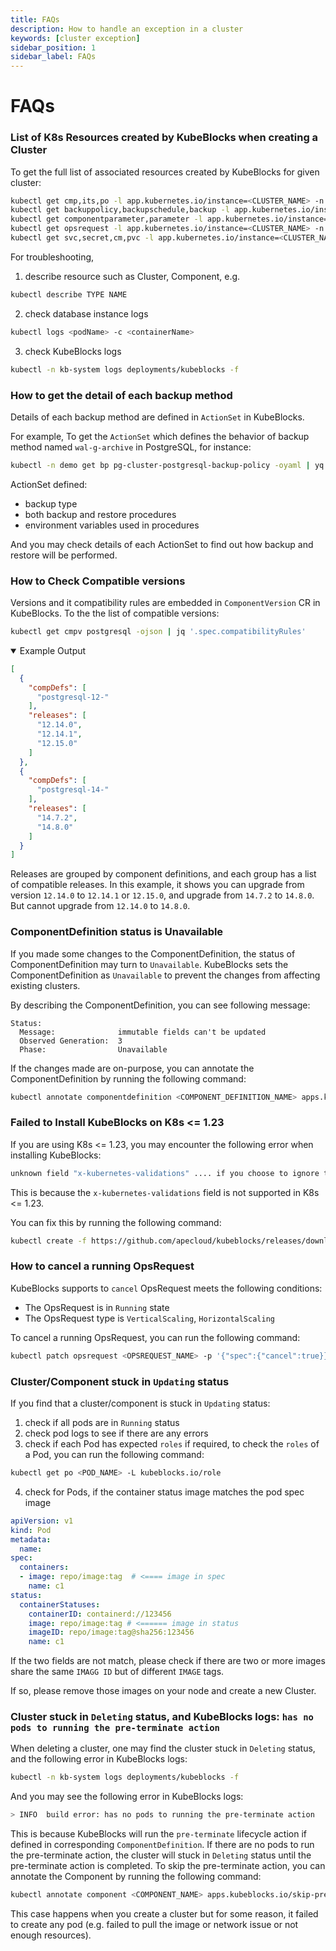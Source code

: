 ```yaml
---
title: FAQs
description: How to handle an exception in a cluster
keywords: [cluster exception]
sidebar_position: 1
sidebar_label: FAQs
---
```



# FAQs

### List of K8s Resources created by KubeBlocks when creating a Cluster

To get the full list of associated resources created by KubeBlocks for given cluster:

```bash
kubectl get cmp,its,po -l app.kubernetes.io/instance=<CLUSTER_NAME> -n demo # cluster and worload
kubectl get backuppolicy,backupschedule,backup -l app.kubernetes.io/instance=<CLUSTER_NAME> -n demo # data protection resources
kubectl get componentparameter,parameter -l app.kubernetes.io/instance=<CLUSTER_NAME> -n demo # configuration resources
kubectl get opsrequest -l app.kubernetes.io/instance=<CLUSTER_NAME> -n demo # opsrequest resources
kubectl get svc,secret,cm,pvc -l app.kubernetes.io/instance=<CLUSTER_NAME> -n demo # k8s native resources
```

For troubleshooting,

1. describe resource such as Cluster, Component, e.g.
```bash
kubectl describe TYPE NAME
```

2. check database instance logs
```bash
kubectl logs <podName> -c <containerName>
```

3. check KubeBlocks logs
```bash
kubectl -n kb-system logs deployments/kubeblocks -f
```

### How to get the detail of each backup method

Details of each backup method are defined in `ActionSet` in KubeBlocks.

For example, To get the `ActionSet` which defines the behavior of backup method named `wal-g-archive` in PostgreSQL, for instance:

```bash
kubectl -n demo get bp pg-cluster-postgresql-backup-policy -oyaml | yq '.spec.backupMethods[] | select(.name=="wal-g-archive") | .actionSetName'
```

ActionSet defined:

- backup type
- both backup and restore procedures
- environment variables used in procedures

And you may check details of each ActionSet to find out how backup and restore will be performed.


### How to Check Compatible versions

Versions and it compatibility rules are embedded in `ComponentVersion` CR in KubeBlocks.
To the the list of compatible versions:

```bash
kubectl get cmpv postgresql -ojson | jq '.spec.compatibilityRules'
```

<details open>

<summary>Example Output</summary>

```json
[
  {
    "compDefs": [
      "postgresql-12-"
    ],
    "releases": [
      "12.14.0",
      "12.14.1",
      "12.15.0"
    ]
  },
  {
    "compDefs": [
      "postgresql-14-"
    ],
    "releases": [
      "14.7.2",
      "14.8.0"
    ]
  }
]
```

</details>

Releases are grouped by component definitions, and each group has a list of compatible releases.
In this example, it shows you can upgrade from version `12.14.0` to `12.14.1` or `12.15.0`, and upgrade from `14.7.2` to `14.8.0`.
But cannot upgrade from `12.14.0` to `14.8.0`.


### ComponentDefinition status is Unavailable

If you made some changes to the ComponentDefinition, the status of ComponentDefinition may turn to `Unavailable`.
KubeBlocks sets the ComponentDefinition as `Unavailable` to prevent the changes from affecting existing clusters.

By describing the ComponentDefinition, you can see following message:

```text
Status:
  Message:              immutable fields can't be updated
  Observed Generation:  3
  Phase:                Unavailable
```

If the changes made are on-purpose, you can annotate the ComponentDefinition by running the following command:

```bash
kubectl annotate componentdefinition <COMPONENT_DEFINITION_NAME> apps.kubeblocks.io/skip-immutable-check=true
```


### Failed to Install KubeBlocks on K8s \<\= 1.23

If you are using K8s \<\= 1.23, you may encounter the following error when installing KubeBlocks:

```bash
unknown field "x-kubernetes-validations" .... if you choose to ignore these errors, turn validation off with --validate\=false
```

This is because the `x-kubernetes-validations` field is not supported in K8s \<\= 1.23.

You can fix this by running the following command:

```bash
kubectl create -f https://github.com/apecloud/kubeblocks/releases/download/v1.0.0/kubeblocks_crds.yaml --validate\=false
```

### How to cancel a running OpsRequest

KubeBlocks supports to `cancel`  OpsRequest meets the following conditions:

- The OpsRequest is in `Running` state
- The OpsRequest type is `VerticalScaling`, `HorizontalScaling`

To cancel a running OpsRequest, you can run the following command:

```bash
kubectl patch opsrequest <OPSREQUEST_NAME> -p '{"spec":{"cancel":true}}' --type=merge
```

### Cluster/Component stuck in `Updating` status

If you find that a cluster/component is stuck in `Updating` status:


1. check if all pods are in `Running` status
2. check pod logs to see if there are any errors
3. check if each Pod has expected `roles` if required, to check the `roles` of a Pod, you can run the following command:
```bash
kubectl get po <POD_NAME> -L kubeblocks.io/role
```
4. check for Pods, if the container status image matches the pod spec image
```yaml
apiVersion: v1
kind: Pod
metadata:
  name:
spec:
  containers:
  - image: repo/image:tag  # <==== image in spec
    name: c1
status:
  containerStatuses:
    containerID: containerd://123456
    image: repo/image:tag # <====== image in status
    imageID: repo/image:tag@sha256:123456
    name: c1
```
If the two fields are not match, please check if there are two or more images share the same `IMAGG ID` but of different `IMAGE` tags.

If so, please remove those images on your node and create a new Cluster.


### Cluster stuck in `Deleting` status, and KubeBlocks logs: `has no pods to running the pre-terminate action`

When deleting a cluster, one may find the cluster stuck in `Deleting` status, and the following error in KubeBlocks logs:

```bash
kubectl -n kb-system logs deployments/kubeblocks -f
```
And you may see the following error in KubeBlocks logs:

```bash
> INFO	build error: has no pods to running the pre-terminate action
```

This is because KubeBlocks will run the `pre-terminate` lifecycle action if defined in corresponding `ComponentDefinition`.
If there are no pods to run the pre-terminate action, the cluster will stuck in `Deleting` status until the pre-terminate action is completed.
To skip the pre-terminate action, you can annotate the Component by running the following command:

```bash
kubectl annotate component <COMPONENT_NAME> apps.kubeblocks.io/skip-pre-terminate-action=true
```

This case happens when you create a cluster but for some reason, it failed to create any pod (e.g. failed to pull the image or network issue or not enough resources).